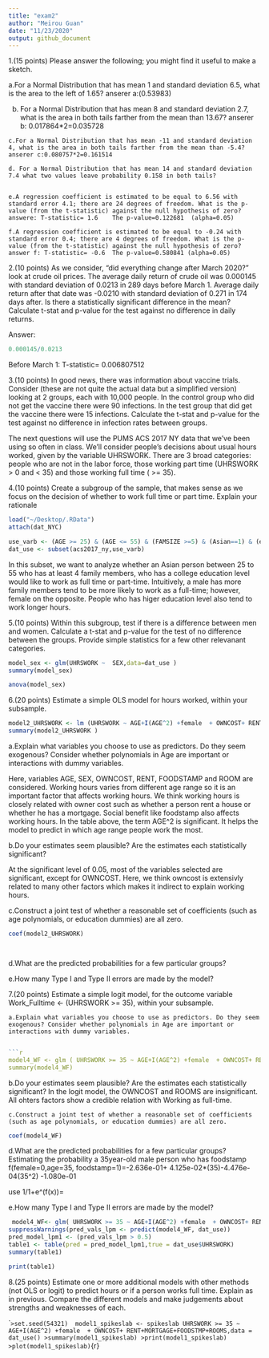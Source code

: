 ```yaml
---
title: "exam2"
author: "Meirou Guan"
date: "11/23/2020"
output: github_document
---
```



1.(15 points) Please answer the following; you might find it useful to make a sketch.

  a.For a Normal Distribution that has mean 1 and standard deviation 6.5, what is the area to the left of 1.65?
  anserer a:(0.53983)
  
  b. For a Normal Distribution that has mean 8 and standard deviation 2.7, what is the area in both tails farther from the mean than 13.67?
   anserer b:  0.017864*2=0.035728
   
    c.For a Normal Distribution that has mean -11 and standard deviation 4, what is the area in both tails farther from the mean than -5.4?
    anserer c:0.080757*2=0.161514
    
    d. For a Normal Distribution that has mean 14 and standard deviation 7.4 what two values leave probability 0.158 in both tails?

    
    e.A regression coefficient is estimated to be equal to 6.56 with standard error 4.1; there are 24 degrees of freedom. What is the p-value (from the t-statistic) against the null hypothesis of zero?
    answere: T-statistic= 1.6    The p-value=0.122681  (alpha=0.05)
   
    f.A regression coefficient is estimated to be equal to -0.24 with standard error 0.4; there are 4 degrees of freedom. What is the p-value (from the t-statistic) against the null hypothesis of zero?
    answer f: T-statistic= -0.6  The p-value=0.580841 (alpha=0.05)
  

2.(10 points) As we consider, “did everything change after March 2020?” look at crude oil prices. The average daily return of crude oil was 0.000145 with standard deviation of 0.0213 in 289 days before March 1. Average daily return after that date was -0.0210 with standard deviation of 0.271 in 174 days after. Is there a statistically significant difference in the mean? Calculate t-stat and p-value for the test against no difference in daily returns.

Answer: 
```r
0.000145/0.0213
```

Before March 1: T-statistic= 0.006807512  


3.(10 points) In good news, there was information about vaccine trials. Consider (these are not quite the actual data but a simplified version) looking at 2 groups, each with 10,000 people. In the control group who did not get the vaccine there were 90 infections. In the test group that did get the vaccine there were 15 infections. Calculate the t-stat and p-value for the test against no difference in infection rates between groups.


The next questions will use the PUMS ACS 2017 NY data that we’ve been using so often in class. We’ll consider people’s decisions about usual hours worked, given by the variable UHRSWORK. There are 3 broad categories: people who are not in the labor force, those working part time (UHRSWORK > 0 and < 35) and those working full time ( >= 35).

4.(10 points) Create a subgroup of the sample, that makes sense as we focus on the decision of whether to work full time or part time. Explain your rationale

```r
load("~/Desktop/.RData")
attach(dat_NYC)
```

```r
use_varb <- (AGE >= 25) & (AGE <= 55) & (FAMSIZE >=5) & (Asian==1) & (educ_college==1)
dat_use <- subset(acs2017_ny,use_varb)
```
  In this subset, we want to analyze whether an Asian person between 25 to 55 who has at least 4 family members, who has a college education level would like to work as full time or part-time.
  Intuitively, a male has more family members tend to be more likely to work as a full-time; however, female on the opposite. People who has higer education level also tend to work longer hours.
  

5.(10 points) Within this subgroup, test if there is a difference between men and women. Calculate a t-stat and p-value for the test of no difference between the groups. Provide simple statistics for a few other relevanant categories.

```r
model_sex <- glm(UHRSWORK ~  SEX,data=dat_use )
summary(model_sex)
```
```r
anova(model_sex)
```




6.(20 points) Estimate a simple OLS model for hours worked, within your subsample.
```r
model2_UHRSWORK <- lm (UHRSWORK ~ AGE+I(AGE^2) +female  + OWNCOST+ RENT+MORTGAGE+FOODSTMP+ROOMS,data = dat_use)
summary(model2_UHRSWORK )
```
a.Explain what variables you choose to use as predictors. Do they seem exogenous? Consider whether polynomials in Age are important or interactions with dummy variables.
  
  Here, variables AGE, SEX, OWNCOST, RENT, FOODSTAMP and ROOM are considered. Working hours varies from different age range so it is an important factor that affects working hours. We  think working hours is closely related with owner cost such as whether a person rent a house or whether he has a mortgage. Social benefit like foodstamp also affects working hours. 
  In the table above, the term AGE^2 is significant. It helps the model to predict in which age range people work the most. 
  
b.Do your estimates seem plausible? Are the estimates each statistically significant?
   
   At the significant level of 0.05, most of the variables selected are significant, except for OWNCOST. Here, we think owncost is extensivly related to many other factors which makes it indirect to explain working hours.
   
c.Construct a joint test of whether a reasonable set of coefficients (such as age polynomials, or education dummies) are all zero.
```r
coef(model2_UHRSWORK)
```

```


```
d.What are the predicted probabilities for a few particular groups?


e.How many Type I and Type II errors are made by the model?



7.(20 points) Estimate a simple logit model, for the outcome variable Work_Fulltime <- (UHRSWORK >= 35), within your subsample.

    a.Explain what variables you choose to use as predictors. Do they seem exogenous? Consider whether polynomials in Age are important or interactions with dummy variables.
```
```
```r
```r
model4_WF <- glm ( UHRSWORK >= 35 ~ AGE+I(AGE^2) +female  + OWNCOST+ RENT+MORTGAGE+FOODSTMP+ROOMS,data = dat_use)
summary(model4_WF)

```
 b.Do your estimates seem plausible? Are the estimates each statistically significant?
  In the logit model, the OWNCOST and ROOMS are insignificant. All ohters factors show a credible relation with Working as full-time.
    
    c.Construct a joint test of whether a reasonable set of coefficients (such as age polynomials, or education dummies) are all zero.
```r
coef(model4_WF)
```
    
d.What are the predicted probabilities for a few particular groups?
Estimating the probability a 35year-old male person who has foodstamp
f(female=0,age=35, foodstamp=1)=-2.636e-01+ 4.125e-02*(35)-4.476e-04(35^2) -1.080e-01 

use 1/1+e^(f(x))=


e.How many Type I and Type II errors are made by the model?
```r
 model4_WF<- glm( UHRSWORK >= 35 ~ AGE+I(AGE^2) +female  + OWNCOST+ RENT+MORTGAGE+FOODSTMP+ROOMS,data = dat_use)
suppressWarnings(pred_vals_lpm <- predict(model4_WF, dat_use))
pred_model_lpm1 <- (pred_vals_lpm > 0.5)
table1 <- table(pred = pred_model_lpm1,true = dat_use$UHRSWORK)
summary(table1)
```

```r
print(table1)
```

8.(25 points) Estimate one or more additional models with other methods (not OLS or logit) to predict hours or if a person works full time. Explain as in previous. Compare the different models and make judgements about strengths and weaknesses of each.
 
``>set.seed(54321)
 model1_spikeslab <- spikeslab UHRSWORK >= 35 ~ AGE+I(AGE^2) +female  + OWNCOST+ RENT+MORTGAGE+FOODSTMP+ROOMS,data = dat_use()
>summary(model1_spikeslab)
>print(model1_spikeslab)
>plot(model1_spikeslab)`{r}

```

```

